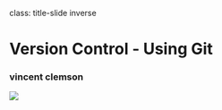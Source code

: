 class: title-slide inverse

<h1 class="title">Version Control - Using Git</h1>

<h3 class="author">vincent clemson</h3>

<img class="topic" src="assets/img/topic.png">
